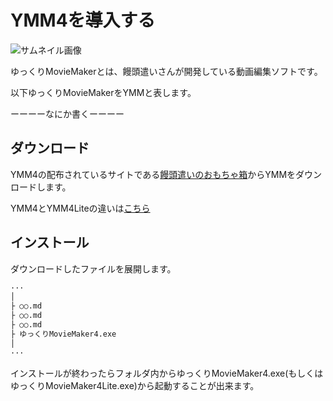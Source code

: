 # YMM4を導入する
![サムネイル画像](https://github.com/Dolphin-kun/YMM4-info/blob/3bb521d7a77d3dd08af52e59c36281a6dfa27112/public/assets/tips/posts/start-up/cover.png)

ゆっくりMovieMakerとは、饅頭遣いさんが開発している動画編集ソフトです。

以下ゆっくりMovieMakerをYMMと表します。

ーーーーなにか書くーーーー

## ダウンロード
YMM4の配布されているサイトである[饅頭遣いのおもちゃ箱](https://manjubox.net/ymm4/)からYMMをダウンロードします。

YMM4とYMM4Liteの違いは[こちら](#)

## インストール
ダウンロードしたファイルを展開します。
```.md 展開したフォルダの中
···
│
├ ○○.md
├ ○○.md
├ ○○.md
├ ゆっくりMovieMaker4.exe
│
···
```

インストールが終わったらフォルダ内からゆっくりMovieMaker4.exe(もしくはゆっくりMovieMaker4Lite.exe)から起動することが出来ます。
